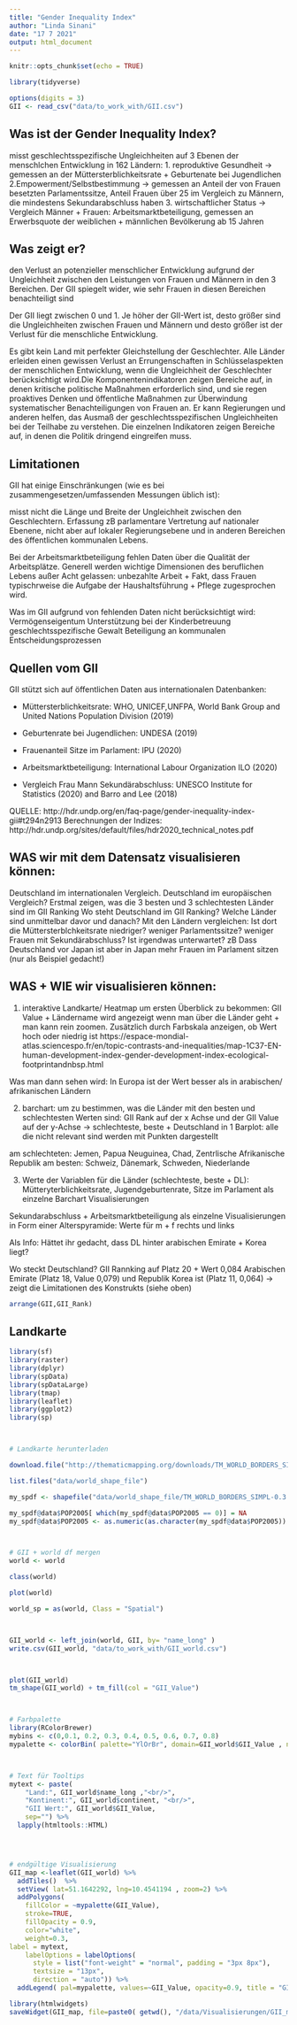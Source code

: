 ```yaml
---
title: "Gender Inequality Index"
author: "Linda Sinani"
date: "17 7 2021"
output: html_document
---
```


```r
knitr::opts_chunk$set(echo = TRUE)

library(tidyverse)

options(digits = 3)
GII <- read_csv("data/to_work_with/GII.csv")

```

## Was ist der Gender Inequality Index?

misst geschlechtsspezifische Ungleichheiten auf 3 Ebenen der menschlchen Entwicklung in 162 Ländern:
1. reproduktive Gesundheit -> gemessen an der Müttersterblichkeitsrate + Geburtenate bei Jugendlichen 
2.Empowerment/Selbstbestimmung -> gemessen an Anteil der von Frauen besetzten Parlamentssitze, Anteil Frauen über 25 im Vergleich zu Männern, die mindestens Sekundarabschluss haben 
3. wirtschaftlicher Status -> Vergleich Männer + Frauen: Arbeitsmarktbeteiligung, gemessen an Erwerbsquote der weiblichen + männlichen Bevölkerung ab 15 Jahren 

## Was zeigt er? 

den Verlust an potenzieller menschlicher Entwicklung aufgrund der Ungleichheit zwischen den Leistungen von Frauen und Männern in den 3 Bereichen. Der GII spiegelt wider, wie sehr Frauen in diesen Bereichen benachteiligt sind

Der GII liegt zwischen 0 und 1. Je höher der GII-Wert ist, desto größer sind die Ungleichheiten zwischen Frauen und Männern und desto größer ist der Verlust für die menschliche Entwicklung.

Es gibt kein Land mit perfekter Gleichstellung der Geschlechter. Alle Länder erleiden einen gewissen Verlust an Errungenschaften in Schlüsselaspekten der menschlichen Entwicklung, wenn die Ungleichheit der Geschlechter berücksichtigt wird.Die Komponentenindikatoren zeigen Bereiche auf, in denen kritische politische Maßnahmen erforderlich sind, und sie regen proaktives Denken und öffentliche Maßnahmen zur Überwindung systematischer Benachteiligungen von Frauen an.
Er kann Regierungen und anderen helfen, das Ausmaß der geschlechtsspezifischen Ungleichheiten bei der Teilhabe zu verstehen. Die einzelnen Indikatoren zeigen Bereiche auf, in denen die Politik dringend eingreifen muss. 

## Limitationen 

GII hat einige Einschränkungen (wie es bei zusammengesetzen/umfassenden Messungen üblich ist): 

misst nicht die Länge und Breite der Ungleichheit zwischen den Geschlechtern. Erfassung zB parlamentare Vertretung auf nationaler Ebenene, nicht aber auf lokaler Regierungsebene und in anderen Bereichen des öffentlichen kommunalen Lebens. 

Bei der Arbeitsmarktbeteiligung fehlen Daten über die Qualität der Arbeitsplätze. Generell werden wichtige Dimensionen des beruflichen Lebens außer Acht gelassen: unbezahlte Arbeit + Fakt, dass Frauen typischrweise die Aufgabe der Haushaltsführung + Pflege zugesprochen wird. 

Was im GII aufgrund von fehlenden Daten nicht berücksichtigt wird: 
Vermögenseigentum
Unterstützung bei der Kinderbetreuung 
geschlechtsspezifische Gewalt 
Beteiligung an kommunalen Entscheidungsprozessen 

## Quellen vom GII

GII stützt sich auf öffentlichen Daten aus internationalen Datenbanken:

- Müttersterblichkeitsrate: WHO, UNICEF,UNFPA, World Bank Group and United Nations Population Division (2019)

- Geburtenrate bei Jugendlichen: UNDESA (2019)

- Frauenanteil Sitze im Parlament: IPU (2020)

- Arbeitsmarktbeteiligung: International Labour Organization ILO (2020)

- Vergleich Frau Mann Sekundärabschluss: UNESCO Institute for Statistics (2020) and
Barro and Lee (2018)

QUELLE: http://hdr.undp.org/en/faq-page/gender-inequality-index-gii#t294n2913
Berechnungen der Indizes: http://hdr.undp.org/sites/default/files/hdr2020_technical_notes.pdf

## WAS wir mit dem Datensatz visualisieren können: 

Deutschland im internationalen Vergleich.
Deutschland im europäischen Vergleich?
Erstmal zeigen, was die 3 besten und 3 schlechtesten Länder sind im GII Ranking 
Wo steht Deutschland im GII Ranking? Welche Länder sind unmittelbar davor und danach? 
Mit den Ländern vergleichen: Ist dort die Müttersterblchkeitsrate niedriger? weniger Parlamentssitze? weniger Frauen mit Sekundärabschluss? 
Ist irgendwas unterwartet? zB Dass Deutschland vor Japan ist aber in Japan mehr Frauen im Parlament sitzen (nur als Beispiel gedacht!)

## WAS + WIE wir visualisieren können:

1. interaktive Landkarte/ Heatmap um ersten Überblick zu bekommen: GII Value + Ländername wird angezeigt wenn man über die Länder geht + man kann rein zoomen. Zusätzlich durch Farbskala anzeigen, ob
Wert hoch oder niedrig ist https://espace-mondial-atlas.sciencespo.fr/en/topic-contrasts-and-inequalities/map-1C37-EN-human-development-index-gender-development-index-ecological-footprintandnbsp.html

Was man dann sehen wird: In Europa ist der Wert besser als in arabischen/ afrikanischen Ländern 

2. barchart: um zu bestimmen, was die Länder mit den besten und schlechtesten Werten sind: GII Rank auf der x Achse und der GII Value auf der y-Achse -> schlechteste, beste + Deutschland in 1 Barplot: alle die nicht relevant sind werden mit Punkten dargestellt

am schlechteten: Jemen, Papua Neuguinea, Chad, Zentrlische Afrikanische Republik
am besten: Schweiz, Dänemark, Schweden, Niederlande


3. Werte der Variablen für die Länder (schlechteste, beste + DL): Mütteryterblichkeitsrate, Jugendgeburtenrate, Sitze im Parlament als einzelne Barchart Visualisierungen 

Sekundarabschluss + Arbeitsmarktbeteiligung als einzelne Visualisierungen in Form einer Alterspyramide: Werte für m + f rechts und links 

Als Info: Hättet ihr gedacht, dass DL hinter arabischen Emirate + Korea liegt?

Wo steckt Deutschland?  GII Rannking auf Platz 20 + Wert 0,084
 Arabischen Emirate (Platz 18, Value 0,079) und Republik Korea ist (Platz 11, 0,064) 
 -> zeigt die Limitationen des Konstrukts (siehe oben)

```r

arrange(GII,GII_Rank)
```


## Landkarte  

```r

library(sf)
library(raster)
library(dplyr)
library(spData)
library(spDataLarge)
library(tmap)    
library(leaflet) 
library(ggplot2)
library(sp)



# Landkarte herunterladen 

download.file("http://thematicmapping.org/downloads/TM_WORLD_BORDERS_SIMPL-0.3.zip",  destfile=("data/world_shape_file.zip"))

list.files("data/world_shape_file")

my_spdf <- shapefile("data/world_shape_file/TM_WORLD_BORDERS_SIMPL-0.3.shp")

my_spdf@data$POP2005[ which(my_spdf@data$POP2005 == 0)] = NA
my_spdf@data$POP2005 <- as.numeric(as.character(my_spdf@data$POP2005)) / 1000000 %>% round(2)



# GII + world df mergen
world <- world

class(world)

plot(world)

world_sp = as(world, Class = "Spatial")



GII_world <- left_join(world, GII, by= "name_long" )
write.csv(GII_world, "data/to_work_with/GII_world.csv")



plot(GII_world)
tm_shape(GII_world) + tm_fill(col = "GII_Value")



# Farbpalette
library(RColorBrewer)
mybins <- c(0,0.1, 0.2, 0.3, 0.4, 0.5, 0.6, 0.7, 0.8)
mypalette <- colorBin( palette="YlOrBr", domain=GII_world$GII_Value , na.color="transparent", bins=mybins)



# Text für Tooltips
mytext <- paste(
    "Land:", GII_world$name_long ,"<br/>", 
    "Kontinent:", GII_world$continent, "<br/>", 
    "GII Wert:", GII_world$GII_Value, 
    sep="") %>%
  lapply(htmltools::HTML)




# endgültige Visualisierung
GII_map <-leaflet(GII_world) %>% 
  addTiles()  %>% 
  setView( lat=51.1642292, lng=10.4541194 , zoom=2) %>%
  addPolygons( 
    fillColor = ~mypalette(GII_Value), 
    stroke=TRUE, 
    fillOpacity = 0.9, 
    color="white", 
    weight=0.3,
label = mytext,
    labelOptions = labelOptions( 
      style = list("font-weight" = "normal", padding = "3px 8px"), 
      textsize = "13px", 
      direction = "auto")) %>%
  addLegend( pal=mypalette, values=~GII_Value, opacity=0.9, title = "GII Wert", position = "bottomleft" )

library(htmlwidgets)
saveWidget(GII_map, file=paste0( getwd(), "/data/Visualisierungen/GII_map.html"))
```